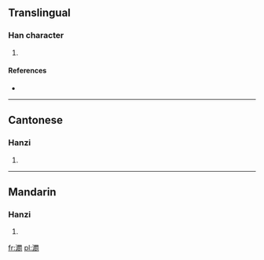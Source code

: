 ==Translingual==

===Han character===
{{Han char|rn=85|rad=水|as=17|sn=20|four=3612<sub>1</sub>|canj=水田中弓 (EWLN)}}

# {{defn|Han|sort=水17}}

====References====
* {{Han ref|kx=0660.320|dkj=18691|dj=1070.230|hdz=31788.060|uh=7031|ud=28721|bh=F460|bd=62560}}

----

==Cantonese==

===Hanzi===
{{yue-hanzi|jyut=|y=gai3}}

# {{defn|Cantonese|sort=水17}}

----

==Mandarin==

===Hanzi===
{{cmn-hanzi|pin=[[jì]] ([[ji4]]), [[yīng]] ([[ying1]]), [[yìng]] ([[ying4]])|wg=chi<sup>4</sup>, ying<sup>1</sup>, ying<sup>4</sup>}}

# {{defn|Mandarin|sort=水17}}

[[fr:瀱]]
[[pl:瀱]]